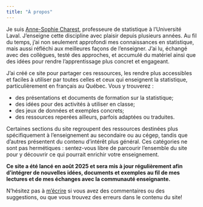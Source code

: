 ```yaml
---
title: "À propos"
---
```


Je suis <a href= "https://anne-sophie-charest.fsg.ulaval.ca/" target = "_blank">Anne-Sophie Charest</a>, professeure de statistique à l’Université Laval. J’enseigne cette discipline avec plaisir depuis plusieurs années. Au fil du temps, j’ai non seulement approfondi mes connaissances en statistique, mais aussi réfléchi aux meilleures façons de l’enseigner. J’ai lu, échangé avec des collègues, testé des approches, et accumulé du matériel ainsi que des idées pour rendre l’apprentissage plus concret et engageant.

J’ai créé ce site pour partager ces ressources, les rendre plus accessibles et faciles à utiliser par toutes celles et ceux qui enseignent la statistique, particulièrement en français au Québec. Vous y trouverez :

-   des présentations et documents de formation sur la statistique;
-   des idées pour des activités à utiliser en classe;
-   des jeux de données et exemples concrets;
-   des ressources reperées ailleurs, parfois adaptées ou traduites.

Certaines sections du site regroupent des ressources destinées plus spécifiquement à l’enseignement au secondaire ou au cégep, tandis que d’autres présentent du contenu d’intérêt plus général. Ces catégories ne sont pas hermétiques : sentez-vous libre de parcourir l’ensemble du site pour y découvrir ce qui pourrait enrichir votre enseignement.

**Ce site a été lancé en août 2025 et sera mis à jour régulièrement afin d’intégrer de nouvelles idées, documents et exemples au fil de mes lectures et de mes échanges avec la communauté enseignante.**

N'hésitez pas à [m'écrire](mailto:anne-sophie.charest@ulaval.ca) si vous avez des commentaires ou des suggestions, ou que vous trouvez des erreurs dans le contenu du site!
